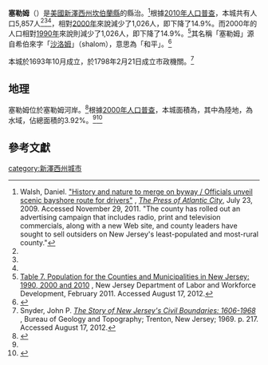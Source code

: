 {{noteTA
|1=zh-cn:塞勒姆; zh-tw:撒冷; zh-hk:塞勒姆;
|G1=USState
}}
{{Infobox settlement
|name                     = 塞勒姆<br>Salem
|settlement_type          = [[城市|城市]]
|nickname                 = 
|motto                    =

<!-- Images -->
|image_skyline            = Salem Courthouse Mkt St.JPG
|imagesize                = 
|image_caption            = 舊塞勒姆法院
|image_flag               = 
|image_seal               =

<!-- Maps -->
|image_map                = Salem_County_New_Jersey_Incorporated_and_Unincorporated_areas_Salem_Highlighted.svg
|mapsize                  = 250x200px
|map_caption              = 塞勒姆在新澤西州中的位置
|image_map1               =Census_Bureau_map_of_Salem,_New_Jersey.png
|mapsize1                 = 250x200px
|map_caption1             = 人口普查局的塞勒姆地圖

<!-- Location -->
|subdivision_type         = [[世界地理索引|國家]]
|subdivision_name         = [[美國|美國]]
|subdivision_type1        = [[美國州份|州]]
|subdivision_name1        = [[新澤西州|新澤西州]]
|subdivision_type2        = [[縣_(美國)|縣]]
|subdivision_name2        = [[塞勒姆縣|塞勒姆縣]]
|government_footnotes     = <ref name=DataBook>''2005 New Jersey Legislative District Data Book'', [[Rutgers_University|Rutgers University]] Edward J. Bloustein School of Planning and Public Policy, April 2005, p. 19.</ref>
|government_type          = [[城市|城市]]
|leader_title             = [[市長|市長]]
|leader_name              = 小查爾斯·華盛頓（任期於2015年12月31日結束）<ref>[http://www.nj.gov/dca/mayors/mayors2013.pdf 2013 New Jersey Mayors Directory] {{Wayback|url=http://www.nj.gov/dca/mayors/mayors2013.pdf |date=20130725134131 }}, New Jersey Department of Community Affairs. Accessed May 13, 2013.</ref>
|leader_title1            =書記
|leader_name1             =凱瑟琳·基恩<ref name=Contacts>[http://www.salemcitynj.com/26001.html City of Salem Contacts] {{webarchive|url=https://web.archive.org/web/20091019045126/http://www.salemcitynj.com/26001.html |date=2009-10-19 }}, Salem Main Street and Stand Up For Salem. Accessed February 8, 2013.</ref>
|established_title        = 成立
|established_date         = 1675年10月
|established_title2       = 成立市政機關
|established_date2        = 1798年2月21日（鄉鎮）
|established_title3       = 重組為城市
|established_date3        = 1858年2月25日

<!-- Area -->
|unit_pref                = Imperial
|area_footnotes           = <ref name=CensusArea>[http://www.census.gov/geo/maps-data/data/docs/gazetteer/county_sub_list_34.txt Gazetteer of New Jersey Places] {{Wayback|url=http://www.census.gov/geo/maps-data/data/docs/gazetteer/county_sub_list_34.txt |date=20130831122857 }}, United States Census Bureau. Accessed June 14, 2013.</ref>
|area_magnitude           =
|area_total_km2           =  7.291
|area_land_km2            =  6.070
|area_water_km2           =  1.221
|area_total_sq_mi         =  2.815
|area_land_sq_mi          =  2.343
|area_water_sq_mi         =  0.472
|area_water_percent       = 16.75
|area_rank                = 州中566個城鎮中排行第350位<br>縣內15個城鎮中排行第12位<ref name=CensusArea/>

<!-- Population -->
|population_as_of         = [[2010年美國人口普查|2010年]]
|population_footnotes     = <ref name=Census2010>[http://factfinder2.census.gov/bkmk/table/1.0/en/DEC/10_DP/DPDP1/0600000US3403365490 DP-1 - Profile of General Population and Housing Characteristics: 2010 for Salem city, Salem County, New Jersey], [[United_States_Census_Bureau|United States Census Bureau]]. Accessed August 17, 2012.</ref><ref name=Districts2011>[http://www.njelections.org/2011-legislative-districts/towns-district.pdf#page=2 Municipalities Grouped by 2011-2020 Legislative Districts] {{Wayback|url=http://www.njelections.org/2011-legislative-districts/towns-district.pdf#page=2 |date=20190604184412 }}, New Jersey Department of State, p. 2. Accessed January 6, 2013.</ref><ref name=LWD2010>[http://lwd.dol.state.nj.us/labor/lpa/census/2010/dp/dp1_sal/salem1.pdf Profile of General Demographic Characteristics: 2010 for Salem city] {{Wayback|url=http://lwd.dol.state.nj.us/labor/lpa/census/2010/dp/dp1_sal/salem1.pdf |date=20210225043453 }}, [[New_Jersey_Department_of_Labor_and_Workforce_Development|New Jersey Department of Labor and Workforce Development]]. Accessed August 17, 2012.</ref>
|population_total         = 5146 
|population_rank          = 州中566個城鎮中排行第374位<br>縣內15個城鎮中排行第5位
|population_density_km2   = auto 
|population_density_sq_mi = 2195.9
|population_density_rank  = 州中566個城鎮中排行第275位<br>縣內15個城鎮中排行第3位
|population_est           = 5165
|pop_est_as_of            = 2012<ref name=PopEst>[http://factfinder2.census.gov/bkmk/table/1.0/en/PEP/2012/PEPANNRES/0400000US34.06100 PEPANNRES - Annual Estimates of the Resident Population: April 1, 2010 to July 1, 2012 - 2012 Population Estimates for New Jersey municipalities], [[United_States_Census_Bureau|United States Census Bureau]]. Accessed July 7, 2013.</ref>

<!-- General information -->
|timezone                 = [[北美東部時區|北美東部時區]]
|utc_offset               = -5
|timezone_DST             = 北美東部時區
|utc_offset_DST           = -4
|elevation_footnotes      = <ref>{{Gnis|885385|City of Salem}}, [[Geographic_Names_Information_System|Geographic Names Information System]]. Accessed March 14, 2013.</ref>
|elevation_m              = 
|elevation_ft             = 10
|coordinates_type         = region:US_type:city
|coordinates_region       = US-NJ
|coordinates_display      = inline,title
|coordinates_footnotes    = {{GR|1}}<ref name=CensusArea/>
|latd                     = 39.568236
|longd                    = -75.472553

<!-- Area/postal codes & others -->
|postal_code_type         = [[美國郵政編碼|ZIP代碼]]
|postal_code              = 08079<ref>[http://tools.usps.com/go/ZipLookupResultsAction!input.action?resultMode=0&city=salem&state=NJ Look Up a ZIP Code for Salem, NJ] {{Wayback|url=http://tools.usps.com/go/ZipLookupResultsAction!input.action?resultMode=0&city=salem&state=NJ |date=20131105053210 }}, United States Postal Service. Accessed August 17, 2012.</ref>
|area_code                = 856
|blank_name               = [[聯邦信息處理標準|FIPS代碼]]
|blank_info               = 3403365490<ref name=CensusArea/>{{GR|2}}<ref>[http://mcdc2.missouri.edu/webrepts/commoncodes/ccc_nj.html A Cure for the Common Codes: New Jersey] {{Webarchive|url=https://archive.today/20120527054825/http://mcdc2.missouri.edu/webrepts/commoncodes/ccc_nj.html |date=2012-05-27 }}, Missouri Census Data Center. Accessed August 17, 2012.</ref>
|blank1_name              = [[地名信息系統|GNIS代碼]]
|blank1_info              = 0885385<ref name=CensusArea/>{{GR|3}}
|website                  = http://www.cityofsalemnj.org
|footnotes                = 
}}

'''塞勒姆'''（{{lang-en|Salem}}）是[[美國|美國]][[新澤西州|新澤西州]][[坎伯蘭縣_(新澤西州)|坎伯蘭縣]]的縣治。{{GR|6}}<ref>Walsh, Daniel. [http://nl.newsbank.com/nl-search/we/Archives?p_product=AC&p_theme=ac&p_action=search&p_maxdocs=200&p_topdoc=1&p_text_direct-0=129A5108F8016700&p_field_direct-0=document_id&p_perpage=10&p_sort=YMD_date:D&s_trackval=GooglePM "History and nature to merge on byway / Officials unveil scenic bayshore route for drivers"] {{Wayback|url=http://nl.newsbank.com/nl-search/we/Archives?p_product=AC&p_theme=ac&p_action=search&p_maxdocs=200&p_topdoc=1&p_text_direct-0=129A5108F8016700&p_field_direct-0=document_id&p_perpage=10&p_sort=YMD_date:D&s_trackval=GooglePM |date=20210224014614 }}, ''[[The_Press_of_Atlantic_City|The Press of Atlantic City]]'', July 23, 2009. Accessed November 29, 2011. "The county has rolled out an advertising campaign that includes radio, print and television commercials, along with a new Web site, and county leaders have sought to sell outsiders on New Jersey's least-populated and most-rural county."</ref>根據[[美國2010年人口普查|2010年人口普查]]，本城共有人口5,857人<ref name=Census2010/><ref name=Districts2011/><ref name=LWD2010/>，相對[[美國2000年人口普查|2000年]]來說減少了1,026人，即下降了14.9%。而2000年的人口相對[[美國1990年人口普查|1990年]]來說則減少了1,026人，即下降了14.9%。<ref>[http://lwd.dol.state.nj.us/labor/lpa/census/2010/2010data/table7cm.xls Table 7. Population for the Counties and Municipalities in New Jersey: 1990, 2000 and 2010] {{webarchive|url=https://web.archive.org/web/20130520191436/http://lwd.dol.state.nj.us/labor/lpa/census/2010/2010data/table7cm.xls |date=2013-05-20 }}, New Jersey Department of Labor and Workforce Development, February 2011. Accessed August 17, 2012.</ref>其名稱「塞勒姆」源自希伯來字「[[平安_(希伯来语)|沙洛姆]]」（shalom），意思為「和平」。<ref>{{cite web|url=http://www.preservationsalem.org/PSIHIST.HTM|work=The City of Salem Master Plan Historic Preservation Element|title=A Brief and Partial History of the City of Salem|publisher=Preservation Salem County, Inc.|accessdate=September 15, 2010|deadurl=yes|archiveurl=https://web.archive.org/web/20041022074621/http://www.preservationsalem.org/PSIHIST.HTM|archivedate=2004年10月22日}}</ref>

本城於1693年10月成立，於1798年2月21日成立市政機關。<ref name=Story>Snyder, John P. [http://www.state.nj.us/dep/njgs/enviroed/oldpubs/bulletin67.pdf#page=204 ''The Story of New Jersey's Civil Boundaries: 1606-1968''] {{Wayback|url=http://www.state.nj.us/dep/njgs/enviroed/oldpubs/bulletin67.pdf#page=204 |date=20120605161833 }}, Bureau of Geology and Topography; Trenton, New Jersey; 1969. p. 217. Accessed August 17, 2012.</ref>

==地理==
塞勒姆位於塞勒姆河岸。<ref>{{Cite book| title = New Jersey Atlas & Gazetteer| publisher = DeLorme| year = 2005| location = Yarmouth, Maine| isbn =0-89933-324-9 }}</ref>根據[[美國2000年人口普查|2000年人口普查]]，本城面積為{{convert|2.815|sqmi|sqkm|2}}，其中{{convert|2.343|sqmi|sqkm|2}}為陸地，{{convert|0.472|sqmi|sqkm|2}}為水域，佔總面積的3.92%。{{GR|1}}<ref name=CensusArea/><ref name ="Gazetteer files">{{cite web|title=US Gazetteer files 2010|url=http://www.census.gov/geo/www/gazetteer/files/Gaz_places_national.txt|publisher=United States Census Bureau|accessdate=2013-01-25|archive-url=https://www.webcitation.org/699nOulzi?url=http://www.census.gov/geo/www/gazetteer/files/Gaz_places_national.txt|archive-date=2012-07-14|dead-url=yes}}</ref>

==參考文獻==
{{reflist|2}}

[[category:新澤西州城市|category:新澤西州城市]]
